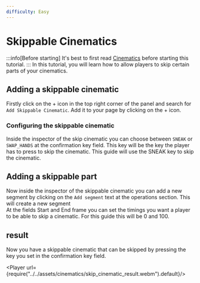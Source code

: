 ```yaml
---
difficulty: Easy
---
```



# Skippable Cinematics
:::info[Before starting]
It's best to first read [Cinematics](./index.mdx) before starting this tutorial.
:::
In this tutorial, you will learn how to allow players to skip certain parts of your cinematics.

## Adding a skippable cinematic
Firstly click on the + icon in the top right corner of the panel and search for `Add Skippable Cinematic`. Add it to your page by clicking on the + icon.

<EntrySearch entryName='skip_cinematic'/>

### Configuring the skippable cinematic
Inside the inspector of the skip cinematic you can choose between `SNEAK` or `SWAP_HANDS` at the confirmation key field. This key will be the key the player has to press to skip the cinematic. This guide will use the SNEAK key to skip the cinematic.

## Adding a skippable part
Now inside the inspector of the skippable cinematic you can add a new segment by clicking on the `Add segment` text at the operations section. This will create a new segment\
At the fields Start and End frame you can set the timings you want a player to be able to skip a cinematic. For this guide this will be 0 and 100.

## result
Now you have a skippable cinematic that can be skipped by pressing the key you set in the confirmation key field.

<Player url={require("../../assets/cinematics/skip_cinematic_result.webm").default}/>